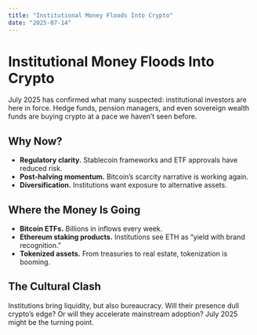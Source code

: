 ```yaml
---
title: "Institutional Money Floods Into Crypto"
date: "2025-07-14"
---
```


# Institutional Money Floods Into Crypto

July 2025 has confirmed what many suspected: institutional investors are here in force. Hedge funds, pension managers, and even sovereign wealth funds are buying crypto at a pace we haven’t seen before.

## Why Now?

- **Regulatory clarity.** Stablecoin frameworks and ETF approvals have reduced risk.  
- **Post-halving momentum.** Bitcoin’s scarcity narrative is working again.  
- **Diversification.** Institutions want exposure to alternative assets.  

## Where the Money Is Going

- **Bitcoin ETFs.** Billions in inflows every week.  
- **Ethereum staking products.** Institutions see ETH as “yield with brand recognition.”  
- **Tokenized assets.** From treasuries to real estate, tokenization is booming.  

## The Cultural Clash

Institutions bring liquidity, but also bureaucracy. Will their presence dull crypto’s edge? Or will they accelerate mainstream adoption? July 2025 might be the turning point.